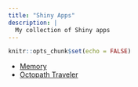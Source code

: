 ```yaml
---
title: "Shiny Apps"
description: |
  My collection of Shiny apps
---
```


```r
knitr::opts_chunk$set(echo = FALSE)
```

- [Memory](https://sqwerl.shinyapps.io/memory)
- [Octopath Traveler](https://sqwerl.shinyapps.io/octopath-traveler)